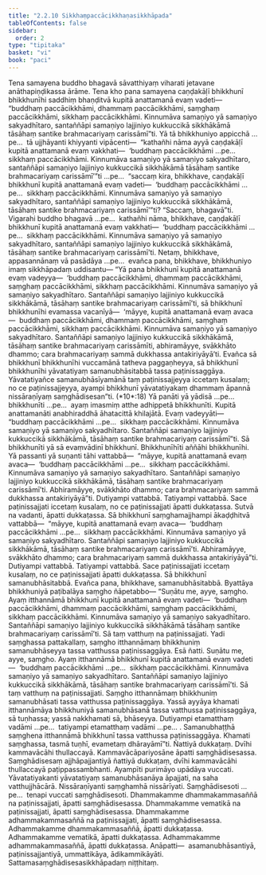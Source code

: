 ```yaml
---
title: "2.2.10 Sikkhaṃpaccācikkhaṇasikkhāpada"
tableOfContents: false
sidebar:
  order: 2
type: "tipitaka"
basket: "vi"
book: "paci"
---
```



<DynamicBreadcrumb />

<Division number="709" book="paci" bookNo="2" page="303">

<Paragraph number="2323" book="paci">
Tena samayena buddho bhagavā sāvatthiyaṃ viharati jetavane anāthapiṇḍikassa ārāme. Tena kho pana samayena caṇḍakāḷī bhikkhunī bhikkhunīhi saddhiṃ bhaṇḍitvā kupitā anattamanā evaṃ vadeti—  “buddhaṃ paccācikkhāmi, dhammaṃ paccācikkhāmi, saṃghaṃ paccācikkhāmi, sikkhaṃ paccācikkhāmi. Kinnumāva samaṇiyo yā samaṇiyo sakyadhītaro, santaññāpi samaṇiyo lajjiniyo kukkuccikā sikkhākāmā tāsāhaṃ santike brahmacariyaṃ carissāmī”ti.
</Paragraph>

<Paragraph number="2324" book="paci">
Yā tā bhikkhuniyo appicchā …pe…  tā ujjhāyanti khiyyanti vipācenti—  “kathañhi nāma ayyā caṇḍakāḷī kupitā anattamanā evaṃ vakkhati—  ‘buddhaṃ paccācikkhāmi …pe…  sikkhaṃ paccācikkhāmi. Kinnumāva samaṇiyo yā samaṇiyo sakyadhītaro, santaññāpi samaṇiyo lajjiniyo kukkuccikā sikkhākāmā tāsāhaṃ santike brahmacariyaṃ carissāmī’”ti …pe…  “saccaṃ kira, bhikkhave, caṇḍakāḷī bhikkhunī kupitā anattamanā evaṃ vadeti—  ‘buddhaṃ paccācikkhāmi …pe…  sikkhaṃ paccācikkhāmi. Kinnumāva samaṇiyo yā samaṇiyo sakyadhītaro, santaññāpi samaṇiyo lajjiniyo kukkuccikā sikkhākāmā, tāsāhaṃ santike brahmacariyaṃ carissāmī’”ti? “Saccaṃ, bhagavā”ti. Vigarahi buddho bhagavā …pe…  kathañhi nāma, bhikkhave, caṇḍakāḷī bhikkhunī kupitā anattamanā evaṃ vakkhati—  ‘buddhaṃ paccācikkhāmi …pe…  sikkhaṃ paccācikkhāmi. Kinnumāva samaṇiyo yā samaṇiyo sakyadhītaro, santaññāpi samaṇiyo lajjiniyo kukkuccikā sikkhākāmā, tāsāhaṃ santike brahmacariyaṃ carissāmī’ti. Netaṃ, bhikkhave, appasannānaṃ vā pasādāya …pe…  evañca pana, bhikkhave, bhikkhuniyo imaṃ sikkhāpadaṃ uddisantu—
</Paragraph>

</Division>
<Division number="710" book="paci" bookNo="2" page="304">

<Paragraph number="2325" book="paci">
<Emphasis>“Yā pana bhikkhunī kupitā anattamanā evaṃ vadeyya—  ‘buddhaṃ paccācikkhāmi, dhammaṃ paccācikkhāmi, saṃghaṃ paccācikkhāmi, sikkhaṃ paccācikkhāmi. Kinnumāva samaṇiyo yā samaṇiyo sakyadhītaro. Santaññāpi samaṇiyo lajjiniyo kukkuccikā sikkhākāmā, tāsāhaṃ santike brahmacariyaṃ carissāmī’ti, sā bhikkhunī bhikkhunīhi evamassa vacanīyā—  ‘māyye, kupitā anattamanā evaṃ avaca—  buddhaṃ paccācikkhāmi, dhammaṃ paccācikkhāmi, saṃghaṃ paccācikkhāmi, sikkhaṃ paccācikkhāmi. Kinnumāva samaṇiyo yā samaṇiyo sakyadhītaro. Santaññāpi samaṇiyo lajjiniyo kukkuccikā sikkhākāmā, tāsāhaṃ santike brahmacariyaṃ carissāmīti, abhiramāyye, svākkhāto dhammo; cara brahmacariyaṃ sammā dukkhassa antakiriyāyā’ti. Evañca sā bhikkhunī bhikkhunīhi vuccamānā tatheva paggaṇheyya, sā bhikkhunī bhikkhunīhi yāvatatiyaṃ samanubhāsitabbā tassa paṭinissaggāya. Yāvatatiyañce samanubhāsīyamānā taṃ paṭinissajjeyya iccetaṃ kusalaṃ; no ce paṭinissajjeyya, ayampi bhikkhunī yāvatatiyakaṃ dhammaṃ āpannā nissāraṇīyaṃ saṃghādisesan”</Emphasis>ti. (*10*:<Emphasis>18</Emphasis>)
</Paragraph>

</Division>
<Division number="711" book="paci" bookNo="2" page="304">

<Paragraph number="2326" book="paci">
<Emphasis>Yā panā</Emphasis>ti yā yādisā …pe…  <Emphasis>bhikkhunī</Emphasis>ti …pe…  ayaṃ imasmiṃ atthe adhippetā bhikkhunīti.
</Paragraph>

<Paragraph number="2327" book="paci">
<Emphasis>Kupitā anattamanā</Emphasis>ti anabhiraddhā āhatacittā khilajātā.
</Paragraph>

<Paragraph number="2328" book="paci">
<Emphasis>Evaṃ vadeyyā</Emphasis>ti—  “buddhaṃ paccācikkhāmi …pe…  sikkhaṃ paccācikkhāmi. Kinnumāva samaṇiyo yā samaṇiyo sakyadhītaro. Santaññāpi samaṇiyo lajjiniyo kukkuccikā sikkhākāmā, tāsāhaṃ santike brahmacariyaṃ carissāmī”ti.
</Paragraph>

<Paragraph number="2329" book="paci">
<Emphasis>Sā bhikkhunī</Emphasis>ti yā sā evaṃvādinī bhikkhunī. <Emphasis>Bhikkhunīhī</Emphasis>ti aññāhi bhikkhunīhi.
</Paragraph>

<Paragraph number="2330" book="paci">
Yā passanti yā suṇanti tāhi vattabbā—  “māyye, kupitā anattamanā evaṃ avaca—  ‘buddhaṃ paccācikkhāmi …pe…  sikkhaṃ paccācikkhāmi. Kinnumāva samaṇiyo yā samaṇiyo sakyadhītaro. Santaññāpi samaṇiyo lajjiniyo kukkuccikā sikkhākāmā, tāsāhaṃ santike brahmacariyaṃ carissāmī’ti. Abhiramāyye, svākkhāto dhammo; cara brahmacariyaṃ sammā dukkhassa antakiriyāyā”ti. Dutiyampi vattabbā. Tatiyampi vattabbā. Sace paṭinissajjati iccetaṃ kusalaṃ, no ce paṭinissajjati āpatti dukkaṭassa. Sutvā na vadanti, āpatti dukkaṭassa. Sā bhikkhunī saṃghamajjhampi ākaḍḍhitvā vattabbā—  “māyye, kupitā anattamanā evaṃ avaca—  ‘buddhaṃ paccācikkhāmi …pe…  sikkhaṃ paccācikkhāmi. Kinnumāva samaṇiyo yā samaṇiyo sakyadhītaro. Santaññāpi samaṇiyo lajjiniyo kukkuccikā sikkhākāmā, tāsāhaṃ santike brahmacariyaṃ carissāmī’ti. Abhiramāyye, svākkhāto dhammo; cara brahmacariyaṃ sammā dukkhassa antakiriyāyā”ti. Dutiyampi vattabbā. Tatiyampi vattabbā. Sace paṭinissajjati iccetaṃ kusalaṃ, no ce paṭinissajjati āpatti dukkaṭassa. Sā bhikkhunī samanubhāsitabbā. Evañca pana, bhikkhave, samanubhāsitabbā. Byattāya bhikkhuniyā paṭibalāya saṃgho ñāpetabbo—
</Paragraph>

</Division>
<Division number="712" book="paci" bookNo="2" page="305">

<Paragraph number="2331" book="paci">
“Suṇātu me, ayye, saṃgho. Ayaṃ itthannāmā bhikkhunī kupitā anattamanā evaṃ vadeti—  ‘buddhaṃ paccācikkhāmi, dhammaṃ paccācikkhāmi, saṃghaṃ paccācikkhāmi, sikkhaṃ paccācikkhāmi. Kinnumāva samaṇiyo yā samaṇiyo sakyadhītaro. Santaññāpi samaṇiyo lajjiniyo kukkuccikā sikkhākāmā tāsāhaṃ santike brahmacariyaṃ carissāmī’ti. Sā taṃ vatthuṃ na paṭinissajjati. Yadi saṃghassa pattakallaṃ, saṃgho itthannāmaṃ bhikkhuniṃ samanubhāseyya tassa vatthussa paṭinissaggāya. Esā ñatti.
</Paragraph>

<Paragraph number="2332" book="paci">
Suṇātu me, ayye, saṃgho. Ayaṃ itthannāmā bhikkhunī kupitā anattamanā evaṃ vadeti—  ‘buddhaṃ paccācikkhāmi …pe…  sikkhaṃ paccācikkhāmi. Kinnumāva samaṇiyo yā samaṇiyo sakyadhītaro. Santaññāpi samaṇiyo lajjiniyo kukkuccikā sikkhākāmā, tāsāhaṃ santike brahmacariyaṃ carissāmī’ti. Sā taṃ vatthuṃ na paṭinissajjati. Saṃgho itthannāmaṃ bhikkhuniṃ samanubhāsati tassa vatthussa paṭinissaggāya. Yassā ayyāya khamati itthannāmāya bhikkhuniyā samanubhāsanā tassa vatthussa paṭinissaggāya, sā tuṇhassa; yassā nakkhamati sā, bhāseyya.
</Paragraph>

<Paragraph number="2333" book="paci">
Dutiyampi etamatthaṃ vadāmi …pe…  tatiyampi etamatthaṃ vadāmi …pe… .
</Paragraph>

<Paragraph number="2334" book="paci">
Samanubhaṭṭhā saṃghena itthannāmā bhikkhunī tassa vatthussa paṭinissaggāya. Khamati saṃghassa, tasmā tuṇhī, evametaṃ dhārayāmī”ti.
</Paragraph>

<Paragraph number="2335" book="paci">
Ñattiyā dukkaṭaṃ. Dvīhi kammavācāhi thullaccayā. Kammavācāpariyosāne āpatti saṃghādisesassa. Saṃghādisesaṃ ajjhāpajjantiyā ñattiyā dukkaṭaṃ, dvīhi kammavācāhi thullaccayā paṭippassambhanti.
</Paragraph>

<Paragraph number="2336" book="paci">
<Emphasis>Ayampī</Emphasis>ti purimāyo upādāya vuccati.
</Paragraph>

<Paragraph number="2337" book="paci">
<Emphasis>Yāvatatiyakan</Emphasis>ti yāvatatiyaṃ samanubhāsanāya āpajjati, na saha vatthujjhācārā.
</Paragraph>

<Paragraph number="2338" book="paci">
<Emphasis>Nissāraṇīyan</Emphasis>ti saṃghamhā nissārīyati.
</Paragraph>

<Paragraph number="2339" book="paci">
<Emphasis>Saṃghādiseso</Emphasis>ti …pe…  tenapi vuccati saṃghādisesoti.
</Paragraph>

</Division>
<Division number="713" book="paci" bookNo="2" page="306">

<Paragraph number="2340" book="paci">
Dhammakamme dhammakammasaññā na paṭinissajjati, āpatti saṃghādisesassa. Dhammakamme vematikā na paṭinissajjati, āpatti saṃghādisesassa. Dhammakamme adhammakammasaññā na paṭinissajjati, āpatti saṃghādisesassa.
</Paragraph>

<Paragraph number="2341" book="paci">
Adhammakamme dhammakammasaññā, āpatti dukkaṭassa. Adhammakamme vematikā, āpatti dukkaṭassa. Adhammakamme adhammakammasaññā, āpatti dukkaṭassa.
</Paragraph>

</Division>
<Division number="714" book="paci" bookNo="2" page="306">

<Paragraph number="2342" book="paci">
Anāpatti—  asamanubhāsantiyā, paṭinissajjantiyā, ummattikāya, ādikammikāyāti.

</Paragraph>
</Division>

<Paragraph number="2343" type="center" book="paci">
Sattamasaṃghādisesasikkhāpadaṃ niṭṭhitaṃ.
</Paragraph>